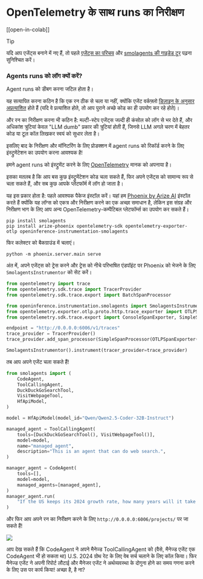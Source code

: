 <!--Copyright 2024 The HuggingFace Team. All rights reserved.

Licensed under the Apache License, Version 2.0 (the "License"); you may not use this file except in compliance with
the License. You may obtain a copy of the License at

http://www.apache.org/licenses/LICENSE-2.0

Unless required by applicable law or agreed to in writing, software distributed under the License is distributed on
an "AS IS" BASIS, WITHOUT WARRANTIES OR CONDITIONS OF ANY KIND, either express or implied. See the License for the
specific language governing permissions and limitations under the License.

⚠️ Note that this file is in Markdown but contain specific syntax for our doc-builder (similar to MDX) that may not be
rendered properly in your Markdown viewer.

-->
# OpenTelemetry के साथ runs का निरीक्षण

[[open-in-colab]]

> [!TIP]
> यदि आप एजेंट्स बनाने में नए हैं, तो पहले [एजेंट्स का परिचय](../conceptual_guides/intro_agents) और [smolagents की गाइडेड टूर](../guided_tour) पढ़ना सुनिश्चित करें।

### Agents runs को लॉग क्यों करें?

Agent runs को डीबग करना जटिल होता है।

यह सत्यापित करना कठिन है कि एक रन ठीक से चला या नहीं, क्योंकि एजेंट वर्कफ़्लो [डिज़ाइन के अनुसार अप्रत्याशित](../conceptual_guides/intro_agents) होते हैं (यदि वे प्रत्याशित होते, तो आप पुराने अच्छे कोड का ही उपयोग कर रहे होते)।

और रन का निरीक्षण करना भी कठिन है: मल्टी-स्टेप एजेंट्स जल्दी ही कंसोल को लॉग से भर देते हैं, और अधिकांश त्रुटियां केवल "LLM dumb" प्रकार की त्रुटियां होती हैं, जिनसे LLM अगले चरण में बेहतर कोड या टूल कॉल लिखकर स्वयं को सुधार लेता है।

इसलिए बाद के निरीक्षण और मॉनिटरिंग के लिए प्रोडक्शन में agent runs को रिकॉर्ड करने के लिए इंस्ट्रुमेंटेशन का उपयोग करना आवश्यक है!

हमने agent runs को इंस्ट्रुमेंट करने के लिए [OpenTelemetry](https://opentelemetry.io/) मानक को अपनाया है।

इसका मतलब है कि आप बस कुछ इंस्ट्रुमेंटेशन कोड चला सकते हैं, फिर अपने एजेंट्स को सामान्य रूप से चला सकते हैं, और सब कुछ आपके प्लेटफॉर्म में लॉग हो जाता है।

यह इस प्रकार होता है:
पहले आवश्यक पैकेज इंस्टॉल करें। यहां हम [Phoenix by Arize AI](https://github.com/Arize-ai/phoenix) इंस्टॉल करते हैं क्योंकि यह लॉग्स को एकत्र और निरीक्षण करने का एक अच्छा समाधान है, लेकिन इस संग्रह और निरीक्षण भाग के लिए आप अन्य OpenTelemetry-कम्पैटिबल प्लेटफॉर्म्स का उपयोग कर सकते हैं।

```shell
pip install smolagents
pip install arize-phoenix opentelemetry-sdk opentelemetry-exporter-otlp openinference-instrumentation-smolagents
```

फिर कलेक्टर को बैकग्राउंड में चलाएं।

```shell
python -m phoenix.server.main serve
```

अंत में, अपने एजेंट्स को ट्रेस करने और ट्रेस को नीचे परिभाषित एंडपॉइंट पर Phoenix को भेजने के लिए `SmolagentsInstrumentor` को सेट करें।

```python
from opentelemetry import trace
from opentelemetry.sdk.trace import TracerProvider
from opentelemetry.sdk.trace.export import BatchSpanProcessor

from openinference.instrumentation.smolagents import SmolagentsInstrumentor
from opentelemetry.exporter.otlp.proto.http.trace_exporter import OTLPSpanExporter
from opentelemetry.sdk.trace.export import ConsoleSpanExporter, SimpleSpanProcessor

endpoint = "http://0.0.0.0:6006/v1/traces"
trace_provider = TracerProvider()
trace_provider.add_span_processor(SimpleSpanProcessor(OTLPSpanExporter(endpoint)))

SmolagentsInstrumentor().instrument(tracer_provider=trace_provider)
```
तब आप अपने एजेंट चला सकते हैं!

```py
from smolagents import (
    CodeAgent,
    ToolCallingAgent,
    DuckDuckGoSearchTool,
    VisitWebpageTool,
    HfApiModel,
)

model = HfApiModel(model_id="Qwen/Qwen2.5-Coder-32B-Instruct")

managed_agent = ToolCallingAgent(
    tools=[DuckDuckGoSearchTool(), VisitWebpageTool()],
    model=model,
    name="managed_agent",
    description="This is an agent that can do web search.",
)

manager_agent = CodeAgent(
    tools=[],
    model=model,
    managed_agents=[managed_agent],
)
manager_agent.run(
    "If the US keeps its 2024 growth rate, how many years will it take for the GDP to double?"
)
```
और फिर आप अपने रन का निरीक्षण करने के लिए `http://0.0.0.0:6006/projects/` पर जा सकते हैं!

<img src="https://huggingface.co/datasets/huggingface/documentation-images/resolve/main/smolagents/inspect_run_phoenix.png">

आप देख सकते हैं कि CodeAgent ने अपने मैनेज्ड ToolCallingAgent को (वैसे, मैनेज्ड एजेंट एक CodeAgent भी हो सकता था) U.S. 2024 ग्रोथ रेट के लिए वेब सर्च चलाने के लिए कॉल किया। फिर मैनेज्ड एजेंट ने अपनी रिपोर्ट लौटाई और मैनेजर एजेंट ने अर्थव्यवस्था के दोगुना होने का समय गणना करने के लिए उस पर कार्य किया! अच्छा है, है ना?